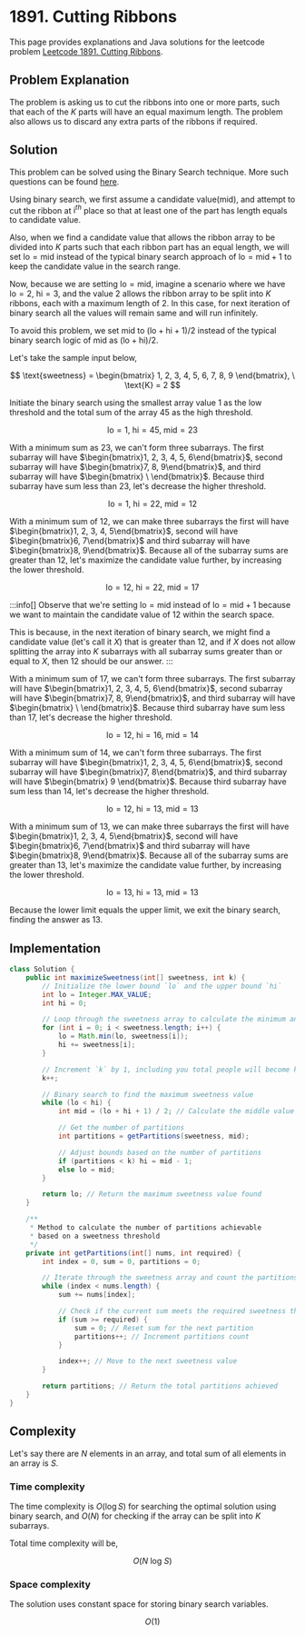 
# 1891. Cutting Ribbons

This page provides explanations and Java solutions for the leetcode problem [Leetcode 1891. Cutting Ribbons](https://leetcode.com/problems/cutting-ribbons/).

## Problem Explanation

The problem is asking us to cut the ribbons into one or more parts, such that each of the $K$ parts will have an equal maximum length. The problem also allows us to discard any extra parts of the ribbons if required.

## Solution

This problem can be solved using the Binary Search technique. More such questions can be found [here](/binary-search/split-array-into-k-subarrays).

Using binary search, we first assume a candidate value($\text{mid}$), and attempt to cut the ribbon at $\text{i}^{th}$ place so that at least one of the part has length equals to candidate value. 

Also, when we find a candidate value that allows the ribbon array to be divided into $K$ parts such that each ribbon part has an equal length, we will set $\text{lo} = \text{mid}$ instead of the typical binary search approach of $\text{lo} = \text{mid} + 1$ to keep the candidate value in the search range.

Now, because we are setting $\text{lo} = \text{mid}$, imagine a scenario where we have $\text{lo} = 2$, $\text{hi} = 3$, and the value $2$ allows the ribbon array to be split into $K$ ribbons, each with a maximum length of $2$. In this case, for next iteration of binary search all the values will remain same and will run infinitely.

To avoid this problem, we set $\text{mid}$ to $(\text{lo} + \text{hi} + 1) / 2$ instead of the typical binary search logic of $\text{mid}$ as $(\text{lo} + \text{hi}) / 2$.


Let's take the sample input below,

$$
\text{sweetness} = \begin{bmatrix} 1, 2, 3, 4, 5, 6, 7, 8, 9 \end{bmatrix},  \ \text{K} = 2
$$

Initiate the binary search using the smallest array value $1$ as the low threshold and the total sum of the array $45$ as the high threshold.

$$
\text{lo} = 1, \ \text{hi} = 45, \ \text{mid} = 23
$$

With a minimum sum as $23$, we can't form three subarrays. The first subarray will have $\begin{bmatrix}1, 2, 3, 4, 5, 6\end{bmatrix}$, second subarray will have $\begin{bmatrix}7, 8, 9\end{bmatrix}$, and third subarray will have $\begin{bmatrix} \ \end{bmatrix}$. Because third subarray have sum less than $23$, let's decrease the higher threshold.

$$
\text{lo} = 1, \ \text{hi} = 22, \ \text{mid} = 12
$$

With a minimum sum of $12$, we can make three subarrays the first will have $\begin{bmatrix}1, 2, 3, 4, 5\end{bmatrix}$, second will have $\begin{bmatrix}6, 7\end{bmatrix}$ and third subarray will have $\begin{bmatrix}8, 9\end{bmatrix}$. Because all of the subarray sums are greater than $12$, let's maximize the candidate value further, by increasing the lower threshold.

$$
\text{lo} = 12, \ \text{hi} = 22, \ \text{mid} = 17
$$

:::info[]
Observe that we're setting $\text{lo} = \text{mid}$ instead of $\text{lo} = \text{mid} + 1$ because we want to maintain the candidate value of $12$ within the search space.

This is because, in the next iteration of binary search, we might find a candidate value (let's call it $X$) that is greater than $12$, and if $X$ does not allow splitting the array into $K$ subarrays with all subarray sums greater than or equal to $X$, then $12$ should be our answer.
:::


With a minimum sum of $17$, we can't form three subarrays. The first subarray will have $\begin{bmatrix}1, 2, 3, 4, 5, 6\end{bmatrix}$, second subarray will have $\begin{bmatrix}7, 8, 9\end{bmatrix}$, and third subarray will have $\begin{bmatrix} \ \end{bmatrix}$. Because third subarray have sum less than $17$, let's decrease the higher threshold.

$$
\text{lo} = 12, \ \text{hi} = 16, \ \text{mid} = 14
$$

With a minimum sum of $14$, we can't form three subarrays. The first subarray will have $\begin{bmatrix}1, 2, 3, 4, 5, 6\end{bmatrix}$, second subarray will have $\begin{bmatrix}7, 8\end{bmatrix}$, and third subarray will have $\begin{bmatrix} 9 \end{bmatrix}$. Because third subarray have sum less than $14$, let's decrease the higher threshold.


$$
\text{lo} = 12, \ \text{hi} = 13, \ \text{mid} = 13
$$

With a minimum sum of $13$, we can make three subarrays the first will have $\begin{bmatrix}1, 2, 3, 4, 5\end{bmatrix}$, second will have $\begin{bmatrix}6, 7\end{bmatrix}$ and third subarray will have $\begin{bmatrix}8, 9\end{bmatrix}$. Because all of the subarray sums are greater than $13$, let's maximize the candidate value further, by increasing the lower threshold.


$$
\text{lo} = 13, \ \text{hi} = 13, \ \text{mid} = 13
$$

Because the lower limit equals the upper limit, we exit the binary search, finding the answer as $13$.


## Implementation

<Tabs>
  <TabItem value="Java" label="Java" default>

```java
class Solution {
    public int maximizeSweetness(int[] sweetness, int k) {
        // Initialize the lower bound `lo` and the upper bound `hi`
        int lo = Integer.MAX_VALUE;
        int hi = 0;

        // Loop through the sweetness array to calculate the minimum and maximum sweetness
        for (int i = 0; i < sweetness.length; i++) {
            lo = Math.min(lo, sweetness[i]);
            hi += sweetness[i];
        }

        // Increment `k` by 1, including you total people will become k + 1
        k++;

        // Binary search to find the maximum sweetness value
        while (lo < hi) {
            int mid = (lo + hi + 1) / 2; // Calculate the middle value

            // Get the number of partitions
            int partitions = getPartitions(sweetness, mid); 

            // Adjust bounds based on the number of partitions
            if (partitions < k) hi = mid - 1;
            else lo = mid;
        }

        return lo; // Return the maximum sweetness value found
    }

    /**
     * Method to calculate the number of partitions achievable 
     * based on a sweetness threshold
     */
    private int getPartitions(int[] nums, int required) {
        int index = 0, sum = 0, partitions = 0;

        // Iterate through the sweetness array and count the partitions
        while (index < nums.length) {
            sum += nums[index];

            // Check if the current sum meets the required sweetness threshold
            if (sum >= required) {
                sum = 0; // Reset sum for the next partition
                partitions++; // Increment partitions count
            }

            index++; // Move to the next sweetness value
        }

        return partitions; // Return the total partitions achieved
    }
}
```
</TabItem>
</Tabs>

## Complexity 

Let's say there are $N$ elements in an array, and total sum of all elements in an array is $S$.

### Time complexity 

The time complexity is $O(\log S)$ for searching the optimal solution using binary search, and $O(N)$ for checking if the array can be split into $K$ subarrays. 

Total time complexity will be, 

$$
O(N \ \text{log} \ S)
$$



### Space complexity

The solution uses constant space for storing binary search variables.

$$
O(1)
$$

